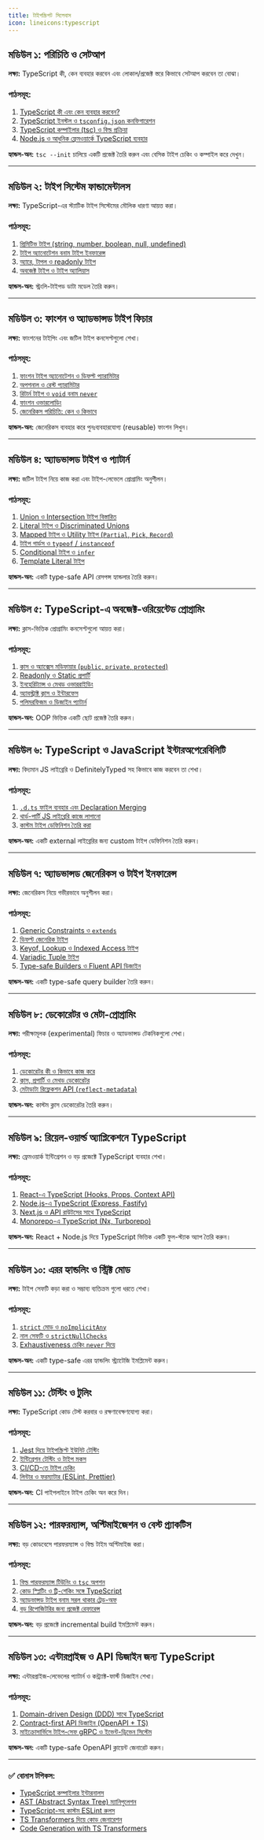 ```yaml
---
title: টাইপস্ক্রিপট সিলেবাস
icon: lineicons:typescript
---
```


## মডিউল ১: পরিচিতি ও সেটআপ
**লক্ষ্য:** TypeScript কী, কেন ব্যবহার করবেন এবং লোকাল/প্রজেক্ট স্তরে কিভাবে সেটআপ করবেন তা বোঝা।

### পাঠসমূহ:
1. [TypeScript কী এবং কেন ব্যবহার করবেন?](/typescript/intro)
2. [TypeScript ইনস্টল ও `tsconfig.json` কনফিগারেশন](/typescript/setup)
3. [TypeScript কম্পাইলার (tsc) ও বিল্ড প্রক্রিয়া](/typescript/compiler)
4. [Node.js ও আধুনিক ফ্রেমওয়ার্কে TypeScript ব্যবহার](/typescript/node-integration)

**হ্যান্ডস-অন:** `tsc --init` চালিয়ে একটি প্রজেক্ট তৈরি করুন এবং বেসিক টাইপ চেকিং ও কম্পাইল করে দেখুন।

---

## মডিউল ২: টাইপ সিস্টেম ফান্ডামেন্টালস
**লক্ষ্য:** TypeScript-এর স্ট্যাটিক টাইপ সিস্টেমের মৌলিক ধারণা আয়ত্ত করা।

### পাঠসমূহ:
1. [প্রিমিটিভ টাইপ (string, number, boolean, null, undefined)](/typescript/primitives)
2. [টাইপ অ্যানোটেশন বনাম টাইপ ইনফারেন্স](/typescript/type-inference)
3. [অ্যারে, টাপল ও readonly টাইপ](/typescript/arrays-tuples)
4. [অবজেক্ট টাইপ ও টাইপ অ্যালিয়াস](/typescript/type-alias)

**হ্যান্ডস-অন:** স্ট্রংলি-টাইপড ডাটা মডেল তৈরি করুন।

---

## মডিউল ৩: ফাংশন ও অ্যাডভান্সড টাইপ ফিচার
**লক্ষ্য:** ফাংশনের টাইপিং এবং জটিল টাইপ কনসেপ্টগুলো শেখা।

### পাঠসমূহ:
1. [ফাংশন টাইপ অ্যানোটেশন ও ডিফল্ট প্যারামিটার](/typescript/functions)
2. [অপশনাল ও রেস্ট প্যারামিটার](/typescript/optional-rest)
3. [রিটার্ন টাইপ ও `void` বনাম `never`](/typescript/return-types)
4. [ফাংশন ওভারলোডিং](/typescript/function-overloading)
5. [জেনেরিকস পরিচিতি: কেন ও কিভাবে](/typescript/generics)

**হ্যান্ডস-অন:** জেনেরিকস ব্যবহার করে পুনঃব্যবহারযোগ্য (reusable) ফাংশন লিখুন।

---

## মডিউল ৪: অ্যাডভান্সড টাইপ ও প্যাটার্ন
**লক্ষ্য:** জটিল টাইপ নিয়ে কাজ করা এবং টাইপ-লেভেলে প্রোগ্রামিং অনুশীলন।

### পাঠসমূহ:
1. [Union ও Intersection টাইপ বিস্তারিত](/typescript/union-intersection)
2. [Literal টাইপ ও Discriminated Unions](/typescript/discriminated-unions)
3. [Mapped টাইপ ও Utility টাইপ (`Partial`, `Pick`, `Record`)](/typescript/utility-types)
4. [টাইপ গার্ডস ও `typeof` / `instanceof`](/typescript/type-guards)
5. [Conditional টাইপ ও `infer`](/typescript/conditional-types)
6. [Template Literal টাইপ](/typescript/template-literal-types)

**হ্যান্ডস-অন:** একটি type-safe API রেসপন্স হ্যান্ডলার তৈরি করুন।

---

## মডিউল ৫: TypeScript-এ অবজেক্ট-ওরিয়েন্টেড প্রোগ্রামিং
**লক্ষ্য:** ক্লাস-ভিত্তিক প্রোগ্রামিং কনসেপ্টগুলো আয়ত্ত করা।

### পাঠসমূহ:
1. [ক্লাস ও অ্যাক্সেস মডিফায়ার (`public`, `private`, `protected`)](/typescript/classes)
2. [Readonly ও Static প্রপার্টি](/typescript/readonly-static)
3. [ইনহেরিট্যান্স ও মেথড ওভাররাইডিং](/typescript/inheritance)
4. [অ্যাবস্ট্রাক্ট ক্লাস ও ইন্টারফেস](/typescript/interfaces)
5. [পলিমরফিজম ও ডিজাইন প্যাটার্ন](/typescript/polymorphism)

**হ্যান্ডস-অন:** OOP ভিত্তিক একটি ছোট প্রজেক্ট তৈরি করুন।

---

## মডিউল ৬: TypeScript ও JavaScript ইন্টারঅপেরেবিলিটি
**লক্ষ্য:** বিদ্যমান JS লাইব্রেরি ও DefinitelyTyped সহ কিভাবে কাজ করবেন তা শেখা।

### পাঠসমূহ:
1. [`.d.ts` ফাইল ব্যবহার এবং Declaration Merging](/typescript/declaration-files)
2. [থার্ড-পার্টি JS লাইব্রেরি কাজে লাগানো](/typescript/js-integration)
3. [কাস্টম টাইপ ডেফিনিশন তৈরি করা](/typescript/custom-types)

**হ্যান্ডস-অন:** একটি external লাইব্রেরির জন্য custom টাইপ ডেফিনিশন তৈরি করুন।

---

## মডিউল ৭: অ্যাডভান্সড জেনেরিকস ও টাইপ ইনফারেন্স
**লক্ষ্য:** জেনেরিকস নিয়ে গভীরভাবে অনুশীলন করা।

### পাঠসমূহ:
1. [Generic Constraints ও `extends`](/typescript/generic-constraints)
2. [ডিফল্ট জেনেরিক টাইপ](/typescript/default-generics)
3. [Keyof, Lookup ও Indexed Access টাইপ](/typescript/keyof-lookup)
4. [Variadic Tuple টাইপ](/typescript/variadic-tuple)
5. [Type-safe Builders ও Fluent API ডিজাইন](/typescript/fluent-api)

**হ্যান্ডস-অন:** একটি type-safe query builder তৈরি করুন।

---

## মডিউল ৮: ডেকোরেটর ও মেটা-প্রোগ্রামিং
**লক্ষ্য:** পরীক্ষামূলক (experimental) ফিচার ও অ্যাডভান্সড টেকনিকগুলো শেখা।

### পাঠসমূহ:
1. [ডেকোরেটর কী ও কিভাবে কাজ করে](/typescript/decorators)
2. [ক্লাস, প্রপার্টি ও মেথড ডেকোরেটর](/typescript/class-method-decorators)
3. [মেটাডাটা রিফ্লেকশন API (`reflect-metadata`)](/typescript/reflect-metadata)

**হ্যান্ডস-অন:** কাস্টম ক্লাস ডেকোরেটর তৈরি করুন।

---

## মডিউল ৯: রিয়েল-ওয়ার্ল্ড অ্যাপ্লিকেশনে TypeScript
**লক্ষ্য:** ফ্রেমওয়ার্ক ইন্টিগ্রেশন ও বড় প্রজেক্টে TypeScript ব্যবহার শেখা।

### পাঠসমূহ:
1. [React-এ TypeScript (Hooks, Props, Context API)](/typescript/react)
2. [Node.js-এ TypeScript (Express, Fastify)](/typescript/node)
3. [Next.js ও API রাউটসের সাথে TypeScript](/typescript/next)
4. [Monorepo-এ TypeScript (Nx, Turborepo)](/typescript/monorepo)

**হ্যান্ডস-অন:** React + Node.js দিয়ে TypeScript ভিত্তিক একটি ফুল-স্ট্যাক অ্যাপ তৈরি করুন।

---

## মডিউল ১০: এরর হ্যান্ডলিং ও স্ট্রিক্ট মোড
**লক্ষ্য:** টাইপ সেফটি কড়া করা ও সম্ভাব্য ব্যতিক্রম গুলো ধরতে শেখা।

### পাঠসমূহ:
1. [`strict` মোড ও `noImplicitAny`](/typescript/strict-mode)
2. [নাল সেফটি ও `strictNullChecks`](/typescript/null-safety)
3. [Exhaustiveness চেকিং `never` দিয়ে](/typescript/exhaustiveness)

**হ্যান্ডস-অন:** একটি type-safe এরর হ্যান্ডলিং স্ট্র্যাটেজি ইমপ্লিমেন্ট করুন।

---

## মডিউল ১১: টেস্টিং ও টুলিং
**লক্ষ্য:** TypeScript কোড টেস্ট করবার ও রক্ষণাবেক্ষণযোগ্য করা।

### পাঠসমূহ:
1. [Jest দিয়ে টাইপস্ক্রিপ্ট ইউনিট টেস্টিং](/typescript/testing-jest)
2. [ইন্টিগ্রেশন টেস্টিং ও টাইপ মকস](/typescript/testing-integration)
3. [CI/CD-তে টাইপ চেকিং](/typescript/type-checking-ci)
4. [লিন্টার ও ফরম্যাটার (ESLint, Prettier)](/typescript/eslint-prettier)

**হ্যান্ডস-অন:** CI পাইপলাইনে টাইপ চেকিং অন করে দিন।

---

## মডিউল ১২: পারফরম্যান্স, অপ্টিমাইজেশন ও বেস্ট প্র্যাকটিস
**লক্ষ্য:** বড় কোডবেসে পারফরম্যান্স ও বিল্ড টাইম অপ্টিমাইজ করা।

### পাঠসমূহ:
1. [বিল্ড পারফরম্যান্স টিউনিং ও `tsc` অপশন](/typescript/build-optimization)
2. [কোড স্প্লিটিং ও ট্রি-শেকিং সঙ্গে TypeScript](/typescript/tree-shaking)
3. [অ্যাডভান্সড টাইপ বনাম সরল থাকার ট্রেড-অফ](/typescript/performance)
4. [বড় রিপোজিটরির জন্য প্রজেক্ট রেফারেন্স](/typescript/project-references)

**হ্যান্ডস-অন:** বড় প্রজেক্টে incremental build ইমপ্লিমেন্ট করুন।

---

## মডিউল ১৩: এন্টারপ্রাইজ ও API ডিজাইন জন্য TypeScript
**লক্ষ্য:** এন্টারপ্রাইজ-লেভেলের প্যাটার্ন ও কন্ট্র্যাক্ট-ফার্স্ট ডিজাইন শেখা।

### পাঠসমূহ:
1. [Domain-driven Design (DDD) সাথে TypeScript](/typescript/ddd)
2. [Contract-first API ডিজাইন (OpenAPI + TS)](/typescript/api-contracts)
3. [মাইক্রোসার্ভিসে টাইপ-সেফ gRPC ও ইভেন্ট-ড্রিভেন সিস্টেম](/typescript/microservices)

**হ্যান্ডস-অন:** একটি type-safe OpenAPI ক্লায়েন্ট জেনারেট করুন।

---

### ✅ বোনাস টপিকস:
- [TypeScript কম্পাইলার ইন্টারনালস](/typescript/compiler-internals)  
- [AST (Abstract Syntax Tree) ম্যানিপুলেশন](/typescript/ast)  
- [TypeScript-সহ কাস্টম ESLint রুলস](/typescript/eslint-custom)  
- [TS Transformers দিয়ে কোড জেনারেশন](/typescript/ts-transformers)
- [Code Generation with TS Transformers](/typescript/codegen-transformers)